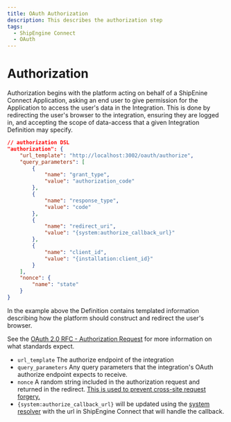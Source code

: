 ```yaml
---
title: OAuth Authorization
description: This describes the authorization step
tags:
  - ShipEngine Connect
  - OAuth
---
```


# Authorization
Authorization begins with the platform acting on behalf of a ShipEnine Connect Application,
asking an end user to give permission for the Application to access the user's
data in the Integration. This is done by redirecting the user's browser to the
integration, ensuring they are logged in, and accepting the scope of data-access
that a given Integration Definition may specify.

```json
// authorization DSL
"authorization": {
    "url_template": "http://localhost:3002/oauth/authorize",
    "query_parameters": [
        {
            "name": "grant_type",
            "value": "authorization_code"
        },
        {
            "name": "response_type",
            "value": "code"
        },
        {
            "name": "redirect_uri",
            "value": "{system:authorize_callback_url}"
        },
        {
            "name": "client_id",
            "value": "{installation:client_id}"
        }
    ],
    "nonce": {
        "name": "state"
    }
}
```

In the example above the Definition contains templated information describing
how the platform should construct and redirect the user's browser. 

See the [OAuth 2.0 RFC - Authorization Request](https://tools.ietf.org/html/rfc6749#section-4.1.1)
for more information on what standards expect.

- `url_template` The authorize endpoint of the integration
- `query_parameters` Any query parameters that the integration's OAuth authorize
endpoint expects to receive.
- `nonce` A random string included in the authorization request and returned in the redirect. [This is used to prevent cross-site request forgery.](https://datatracker.ietf.org/doc/html/rfc6749#section-10.12)
- `{system:authorize_callback_url}` will be updated using the [system resolver](../resolver/system.mdx) with the url in ShipEngine Connect that will handle the callback.

<Pager
  prev="../index.mdx" prevTitle="OAuth Configuration"
  next="./request-token.mdx" nextTitle="Request Token"
/>
